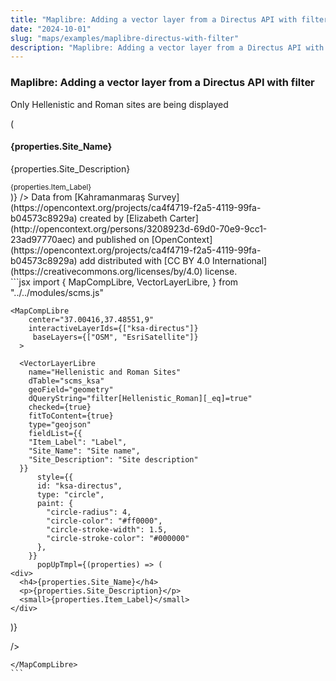 ```yaml
---
title: "Maplibre: Adding a vector layer from a Directus API with filter"
date: "2024-10-01"
slug: "maps/examples/maplibre-directus-with-filter"
description: "Maplibre: Adding a vector layer from a Directus API with filter"
---
```



### Maplibre: Adding a vector layer from a Directus API with filter

Only Hellenistic and Roman sites are being displayed

<div className="row mt-3 mb-5 border-top border-bottom py-3">
  <div className="col-6">
    <MapCompLibre 
      center="37.00416,37.48551,9"
      interactiveLayerIds={["ksa-directus"]}
      baseLayers={["OSM", "EsriSatellite"]}
    >
      <VectorLayerLibre
        name="Hellenistic and Roman Sites"
        dTable="scms_ksa"
        geoField="geometry"
        dQueryString="filter[Hellenistic_Roman][_eq]=true"
        checked={true}
        fitToContent={true}
        type="geojson"
        fieldList={{
        "Item_Label": "Label",
        "Site_Name": "Site name",
        "Site_Description": "Site description"
      }}
        style={{
          id: "ksa-directus",
          type: "circle",
          paint: {
            "circle-radius": 4,
            "circle-color": "#ff0000",
            "circle-stroke-width": 1.5,
            "circle-stroke-color": "#000000"
          },
        }}
          popUpTmpl={(properties) => (
    <div>
      <h4>{properties.Site_Name}</h4>
      <p>{properties.Site_Description}</p>
      <small>{properties.Item_Label}</small>
    </div>
  )}
      />
    </MapCompLibre>
    Data from [Kahramanmaraş Survey](https://opencontext.org/projects/ca4f4719-f2a5-4119-99fa-b04573c8929a) created by [Elizabeth Carter](http://opencontext.org/persons/3208923d-69d0-70e9-9cc1-23ad97770aec) and published on [OpenContext](https://opencontext.org/projects/ca4f4719-f2a5-4119-99fa-b04573c8929a) add distributed with [CC BY 4.0 International](https://creativecommons.org/licenses/by/4.0) license.
  </div>
  <div className="col-6">
    ```jsx
    import {
      MapCompLibre,
      VectorLayerLibre,
    } from "../../modules/scms.js"

    <MapCompLibre
        center="37.00416,37.48551,9"
        interactiveLayerIds={["ksa-directus"]}
         baseLayers={["OSM", "EsriSatellite"]}
      >

      <VectorLayerLibre
        name="Hellenistic and Roman Sites"
        dTable="scms_ksa"
        geoField="geometry"
        dQueryString="filter[Hellenistic_Roman][_eq]=true"
        checked={true}
        fitToContent={true}
        type="geojson"
        fieldList={{
        "Item_Label": "Label",
        "Site_Name": "Site name",
        "Site_Description": "Site description"
      }}
          style={{
          id: "ksa-directus",
          type: "circle",
          paint: {
            "circle-radius": 4,
            "circle-color": "#ff0000",
            "circle-stroke-width": 1.5,
            "circle-stroke-color": "#000000"
          },
        }}
          popUpTmpl={(properties) => (
    <div>
      <h4>{properties.Site_Name}</h4>
      <p>{properties.Site_Description}</p>
      <small>{properties.Item_Label}</small>
    </div>

)}

/>

    </MapCompLibre>
    ```

  </div>
</div>

